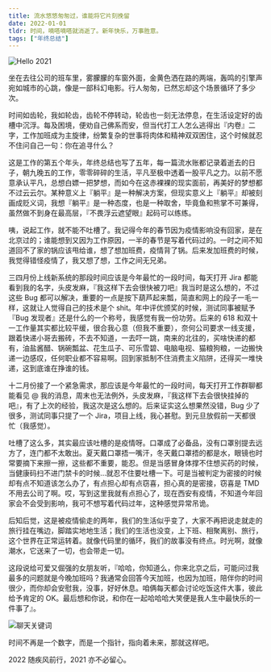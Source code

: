 ```yaml
---
title: 流水悠悠匆匆过，谁能将它片刻挽留
date: 2022-01-01
tldr: 时间，嘀嗒嘀嗒就消逝了。新年快乐，万事胜意。
tags: ["年终总结"]
---
```



<img src={HeroImage2021} alt="Hello 2021" />

坐在去往公司的班车里，雾朦朦的车窗外面，金黄色洒在路的两端，轰鸣的引擎声宛如城市的心跳，像是一部科幻电影。行人匆匆，已然忘却这个场景循环了多少次。

时间如齿轮，我如轮齿，齿轮不停转动，轮齿也一刻无法停息，在生活设定好的齿槽中沉浮。每及困境，便劝自己佛系而安，但当代打工人怎么逃得出『内卷』二字，工作加班成为主旋律，纷繁复杂的世事将肉体和精神双双困住，这个时候就忍不住问自己一句：你在追寻什么？

这是工作的第五个年头，年终总结也写了五年，每一篇流水账都记录着逝去的日子，朝九晚五的工作，零零碎碎的生活，平凡至极中透着一股平凡之力。以前不愿意承认平凡，总想白嫖一把梦想，而如今在这赤裸裸的现实面前，再美好的梦想都不过云云尔。某种意义上『躺平』是一种解决方案，但现实意义上『躺平』却被刻画成贬义词，我想『躺平』是一种态度，也是一种取舍，毕竟鱼和熊掌不可兼得，虽然做不到身在最高层，『不畏浮云遮望眼』起码可以练练。

咦，说起工作，就不能不吐槽了。我记得今年的春节因为疫情影响没有回家，是在北京过的；谁能想到又因为工作原因，一半的春节是写着代码过的。一时之间不知道回不了家的锅应该甩给谁，想了想加班费，疫情背了锅。后来发加班费的时候，我觉得错怪疫情了，我又想了想，工作之间无兄弟。

三四月份上线新系统的那段时间应该是今年最忙的一段时间，每天打开 Jira 都能看到我的名字，头皮发麻，『我这样下去会很快被刀吧』我当时是这么想的，不过这些 Bug 都可以解决，重要的一点是按下葫芦起来瓢，简直和网上的段子一毛一样，这就让人觉得自己的技术是个 shit。年中评优颁奖的时候，测试同事被赋予『Bug 发现者』还是什么的一个称号，我感觉有我一份功劳。后来的 618 和双十一工作量其实都比较平缓，很合我心意（但我不重要），奈何公司要求一线支援，跟着快递小哥去搬砖，不去不知道，一去吓一跳，南来的北往的，买啥快递的都有，油盐酱醋、锅碗瓢盆、花生瓜子、可乐雪碧、电脑电视、猫粮狗粮，一边搬快递一边感叹，任何职业都不容易啊。回到家抵制不住消费主义陷阱，还得买一堆快递，这到底谁在挣谁的钱。

十二月份接了一个紧急需求，那应该是今年最忙的一段时间，每天打开工作群聊都能看见 @ 我的消息，周末也无法例外，头皮发麻，『我这样下去会很快挂掉的吧』，有了上次的经验，我这次是这么想的。后来证实这么想果然没错，Bug 少了很多，测试同事只提了一个 Jira，项目上线，我心甚慰。到元旦放假前一天都很忙（我感觉）。

吐槽了这么多，其实最应该吐槽的是疫情呀。口罩成了必备品，没有口罩别提去远方了，连门都不太敢出。夏天戴口罩捂一嘴汗，冬天戴口罩捂的都是水，眼镜也时常要摘下来擦一擦，这些都不重要，能忍。但是当感冒身体撑不住想买药的时候，当健康码扫不进门禁卡的时候…就忍不住要吐槽一下。可是当被判定为密接的时候却有点不知道该怎么办了，有点担心却有点窃喜，担心真的是密接，窃喜是 TMD 不用去公司了啊。哎，写到这里我就有点担心了，现在西安有疫情，不知道今年回家会不会受到影响，我可不想写着代码过年，这种感觉异常吊诡。

后知后觉，这是被疫情偷走的两年，我们的生活似乎变了，大家不再把说走就走的旅行挂在嘴边，脚踏实地地生活；我们的生活也没变，上下班、相聚离别、旅行，这个世界在正常运转着。就像代码里的循环，我们的故事没有终点。时光啊，就像潮水，它送来了一切，也会带走一切。

这段说给可爱又倔强的女朋友听，『哈哈，你知道么，你来北京之后，可能问过我最多的问题就是今晚加班吗？我通常会回答今天加班，也因为加班，陪伴你的时间很少，而你却会安慰我，没事，好好休息。咱俩每天都会讨论吃饭这件大事，彼此给予肯定的 OK。最后想和你说，和你在一起哈哈哈大笑便是我人生中最快乐的一件事了』。

<img src={WechatHistory} alt="聊天关键词" />

时间不再是一个数字，而是一个指针，指向着未来，那就这样吧。

2022 随疾风前行，2021 亦不必留心。
